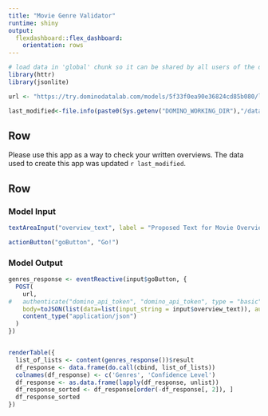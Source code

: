 ```yaml
---
title: "Movie Genre Validator"
runtime: shiny
output: 
  flexdashboard::flex_dashboard:
    orientation: rows
---
```


```r
# load data in 'global' chunk so it can be shared by all users of the dashboard
library(httr)
library(jsonlite)

url <- "https://try.dominodatalab.com/models/5f33f0ea90e36824cd85b080/latest/model"

last_modified<-file.info(paste0(Sys.getenv("DOMINO_WORKING_DIR"),"/data/processed/movies_with_overviews.pkl"))$mtime
```


Row {data-height=20}
-------------------------------------
    
Please use this app as a way to check your written overviews. The data used to create this app was updated `r last_modified`.



   
Row
-------------------------------------
    
### Model Input
    
```r
textAreaInput("overview_text", label = "Proposed Text for Movie Overview: ", value = "Set in the 22nd century, The Matrix tells the story of a computer hacker who joins a group of underground insurgents fighting the vast and powerful computers who now rule the earth.", width = '150%', height = '150px', resize = 'both')

actionButton("goButton", "Go!")
```
    
### Model Output

```r

genres_response <- eventReactive(input$goButton, {
  POST(
    url,
#   authenticate("domino_api_token", "domino_api_token", type = "basic"),
    body=toJSON(list(data=list(input_string = input$overview_text)), auto_unbox = TRUE),
    content_type("application/json")
  )
})


renderTable({
  list_of_lists <- content(genres_response())$result
  df_response <- data.frame(do.call(cbind, list_of_lists))
  colnames(df_response) <- c('Genres', 'Confidence Level')
  df_response <- as.data.frame(lapply(df_response, unlist))
  df_response_sorted <- df_response[order(-df_response[, 2]), ]
  df_response_sorted
})

```

